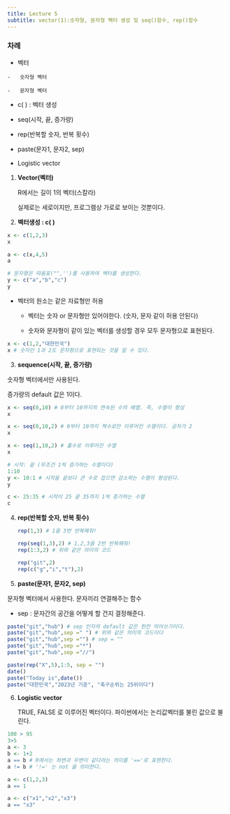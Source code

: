 ```yaml
---
title: Lecture 5 
subtitle: vector(1):숫자형, 문자형 벡터 생성 및 seq()함수, rep()함수 
---
```


### 차례

-   벡터

<!-- -->

    -   숫자형 벡터

    -   문자형 벡터

-   c( ) : 벡터 생성

-   seq(시작, 끝, 증가량)

-   rep(반복할 숫자, 반복 횟수)

-   paste(문자1, 문자2, sep)

-   Logistic vector

1.  **Vector(벡터)**

    R에서는 길이 1의 벡터(스칼라)

    실제로는 세로이지만, 프로그램상 가로로 보이는 것뿐이다.

2.  **벡터생성 : c( )**

```r
x <- c(1,2,3)
x

a <- c(x,4,5)
a

# 문자형은 따옴표("",'')를 사용하여 벡터를 생성한다.
y <- c("a","b","c")
y
```

-   벡터의 원소는 같은 자료형만 허용

    -   벡터는 숫자 or 문자형만 있어야한다. (숫자, 문자 같이 허용 안된다)

    -   숫자와 문자형이 같이 있는 벡터를 생성할 경우 모두 문자형으로 표현된다.

```r
x <- c(1,2,"대한민국")
x # 숫자인 1과 2도 문자형으로 표현되는 것을 알 수 있다.
```

3.  **sequence(시작, 끝, 증가량)**

숫자형 벡터에서만 사용된다.

증가량의 default 값은 1이다.

```r
x <- seq(0,10) # 0부터 10까지의 연속된 수의 배열. 즉, 수열이 형성
x 

x <- seq(0,10,2) # 0부터 10까지 짝수로만 이루어진 수열이다. 공차가 2 
x

x <- seq(1,10,2) # 홀수로 이루어진 수열
x

# 시작: 끝 (무조건 1씩 증가하는 수열이다)
1:10
y <- 10:1 # 시작을 끝보다 큰 수로 잡으면 감소하는 수열이 형성된다.
y 

c <- 25:35 # 시작이 25 끝 35까지 1씩 증가하는 수열
c
```

4.  **rep(반복할 숫자, 반복 횟수)**

    ```r
    rep(1,3) # 1을 3번 반복해줘!

    rep(seq(1,3),2) # 1,2,3을 2번 반복해줘! 
    rep(1:3,2) # 위와 같은 의미의 코드 

    rep("git",2)
    rep(c("g","i","t"),2)
    ```

5.  **paste(문자1, 문자2, sep)**

문자형 벡터에서 사용한다. 문자끼리 연결해주는 함수

-   sep : 문자간의 공간을 어떻게 할 건지 결정해준다.

```r
paste("git","hub") # sep 인자의 default 값은 한칸 띄어쓰기이다. 
paste("git","hub",sep =" ") # 위와 같은 의미의 코드이다 
paste("git","hub",sep ="") # sep = "" 
paste("git","hub",sep ="*")
paste("git","hub",sep ="//")

paste(rep("X",5),1:5, sep = "")
date()
paste("Today is",date())
paste("대한민국","2023년 기준", "축구순위는 25위이다")
```

6.  **Logistic vector**

    TRUE, FALSE 로 이루어진 벡터이다. 파이썬에서는 논리값벡터를 불린 값으로 불린다.

```r
100 > 95
3>5
a <- 3
b <- 1+2
a == b # R에서는 좌변과 우변이 같다라는 의미를 '=='로 표현한다.
a != b # '!=' 는 not 을 의미한다.

a <- c(1,2,3)
a == 1

a <- c("x1","x2","x3")
a == "x3" 
```
